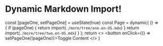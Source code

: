 # Dynamic Markdown Import!


  const [pageOne, setPageOne] = useState(true)
  const Page = dynamic(
    () => {
      if (pageOne) {
        return import(`./more/tree/one.en-US.mdx`)
      }
      return import(`./more/tree/two.en-US.mdx`)
    }
  );
  return <>
    <Page />
    <button onClick={() => setPageOne(!pageOne)}>Toggle Content</button>
  </>
}

<Renderer/>
